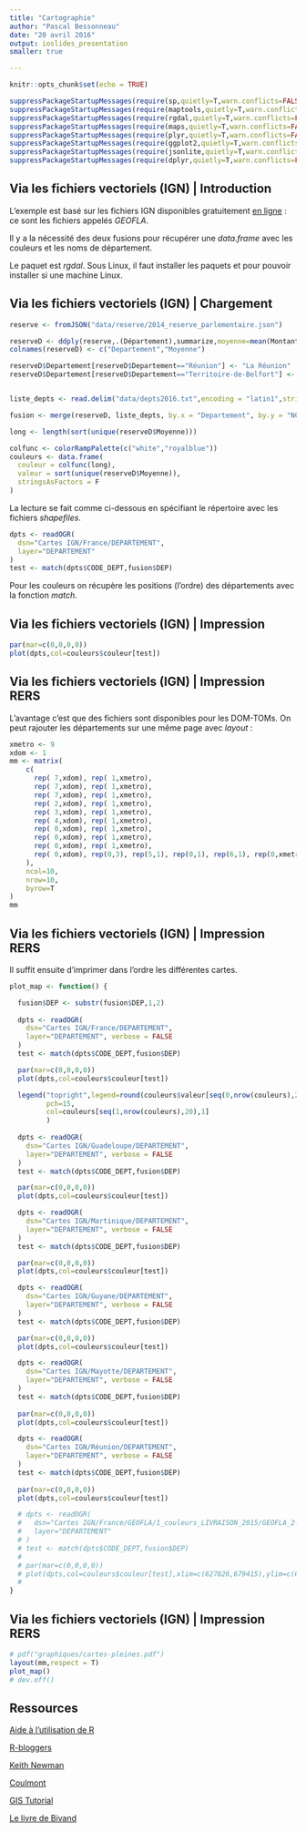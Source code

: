 ```yaml
---
title: "Cartographie"
author: "Pascal Bessonneau"
date: "20 avril 2016"
output: ioslides_presentation
smaller: true

---
```


```r
knitr::opts_chunk$set(echo = TRUE)

suppressPackageStartupMessages(require(sp,quietly=T,warn.conflicts=FALSE))
suppressPackageStartupMessages(require(maptools,quietly=T,warn.conflicts=FALSE))
suppressPackageStartupMessages(require(rgdal,quietly=T,warn.conflicts=FALSE))
suppressPackageStartupMessages(require(maps,quietly=T,warn.conflicts=FALSE))
suppressPackageStartupMessages(require(plyr,quietly=T,warn.conflicts=FALSE))
suppressPackageStartupMessages(require(ggplot2,quietly=T,warn.conflicts=FALSE))
suppressPackageStartupMessages(require(jsonlite,quietly=T,warn.conflicts=FALSE))
suppressPackageStartupMessages(require(dplyr,quietly=T,warn.conflicts=FALSE))

```

## Via les fichiers vectoriels (IGN) | Introduction

L'exemple est basé sur les fichiers IGN disponibles gratuitement [en ligne](http://professionnels.ign.fr/geofla) : ce 
sont les fichiers appelés *GEOFLA*. 

Il y a la nécessité des deux fusions pour récupérer une _data.frame_
avec les couleurs et les noms de département. 

Le paquet est _rgdal_. Sous Linux, il faut  installer les paquets 
\emph{libgdal1-dev} et \emph{libproj-dev} pour pouvoir installer \emph{rgdal} si
une machine Linux.

## Via les fichiers vectoriels (IGN) | Chargement

```r
reserve <- fromJSON("data/reserve/2014_reserve_parlementaire.json")

reserveD <- ddply(reserve,.(Département),summarize,moyenne=mean(Montant,na.rm=T))
colnames(reserveD) <- c("Departement","Moyenne")

reserveD$Departement[reserveD$Departement=="Réunion"] <- "La Réunion"
reserveD$Departement[reserveD$Departement=="Territoire-de-Belfort"] <- "Territoire de Belfort"


liste_depts <- read.delim("data/depts2016.txt",encoding = "latin1",stringsAsFactors = F)

fusion <- merge(reserveD, liste_depts, by.x = "Departement", by.y = "NCCENR", all =T)

long <- length(sort(unique(reserveD$Moyenne)))

colfunc <- colorRampPalette(c("white","royalblue"))
couleurs <- data.frame(
  couleur = colfunc(long),
  valeur = sort(unique(reserveD$Moyenne)),
  stringsAsFactors = F
)

```

La lecture se fait comme ci-dessous en spécifiant le répertoire avec les 
fichiers _shapefiles_.

```r
dpts <- readOGR(
  dsn="Cartes IGN/France/DEPARTEMENT", 
  layer="DEPARTEMENT"
)
test <- match(dpts$CODE_DEPT,fusion$DEP)
```

Pour les couleurs on récupère les positions (l'ordre) des départements avec la 
fonction _match_.

## Via les fichiers vectoriels (IGN) | Impression

```r
par(mar=c(0,0,0,0))
plot(dpts,col=couleurs$couleur[test])
```

## Via les fichiers vectoriels (IGN) | Impression RERS

L'avantage c'est que des fichiers sont disponibles pour les DOM-TOMs. On peut 
rajouter les départements sur une même page avec _layout_ :

```r
xmetro <- 9
xdom <- 1
mm <- matrix(
    c(
      rep( 7,xdom), rep( 1,xmetro),
      rep( 7,xdom), rep( 1,xmetro),
      rep( 7,xdom), rep( 1,xmetro),
      rep( 2,xdom), rep( 1,xmetro),
      rep( 3,xdom), rep( 1,xmetro),
      rep( 4,xdom), rep( 1,xmetro),
      rep( 0,xdom), rep( 1,xmetro),
      rep( 0,xdom), rep( 1,xmetro),
      rep( 0,xdom), rep( 1,xmetro),
      rep( 0,xdom), rep(0,3), rep(5,1), rep(0,1), rep(6,1), rep(0,xmetro-6)
    ),
    ncol=10,
    nrow=10,
    byrow=T
)
mm
```

## Via les fichiers vectoriels (IGN) | Impression RERS

Il suffit ensuite d'imprimer dans l'ordre les différentes cartes.


```r
plot_map <- function() {

  fusion$DEP <- substr(fusion$DEP,1,2)
  
  dpts <- readOGR(
    dsn="Cartes IGN/France/DEPARTEMENT", 
    layer="DEPARTEMENT", verbose = FALSE
  )
  test <- match(dpts$CODE_DEPT,fusion$DEP)

  par(mar=c(0,0,0,0))
  plot(dpts,col=couleurs$couleur[test])

  legend("topright",legend=round(couleurs$valeur[seq(0,nrow(couleurs),20)],0),
         pch=15,
         col=couleurs[seq(1,nrow(couleurs),20),1]
         )
  
  dpts <- readOGR(
    dsn="Cartes IGN/Guadeloupe/DEPARTEMENT", 
    layer="DEPARTEMENT", verbose = FALSE
  )
  test <- match(dpts$CODE_DEPT,fusion$DEP)

  par(mar=c(0,0,0,0))
  plot(dpts,col=couleurs$couleur[test])

  dpts <- readOGR(
    dsn="Cartes IGN/Martinique/DEPARTEMENT", 
    layer="DEPARTEMENT", verbose = FALSE
  )
  test <- match(dpts$CODE_DEPT,fusion$DEP)

  par(mar=c(0,0,0,0))
  plot(dpts,col=couleurs$couleur[test])

  dpts <- readOGR(
    dsn="Cartes IGN/Guyane/DEPARTEMENT", 
    layer="DEPARTEMENT", verbose = FALSE
  )
  test <- match(dpts$CODE_DEPT,fusion$DEP)

  par(mar=c(0,0,0,0))
  plot(dpts,col=couleurs$couleur[test])

  dpts <- readOGR(
    dsn="Cartes IGN/Mayotte/DEPARTEMENT", 
    layer="DEPARTEMENT", verbose = FALSE
  )
  test <- match(dpts$CODE_DEPT,fusion$DEP)
  
  par(mar=c(0,0,0,0))
  plot(dpts,col=couleurs$couleur[test])

  dpts <- readOGR(
    dsn="Cartes IGN/Réunion/DEPARTEMENT", 
    layer="DEPARTEMENT", verbose = FALSE
  )
  test <- match(dpts$CODE_DEPT,fusion$DEP)
  
  par(mar=c(0,0,0,0))
  plot(dpts,col=couleurs$couleur[test])

  # dpts <- readOGR(
  #   dsn="Cartes IGN/France/GEOFLA/1_couleurs_LIVRAISON_2015/GEOFLA_2-1_SHP_LAMB93_FR-ED152/DEPARTEMENT", 
  #   layer="DEPARTEMENT"
  # )
  # test <- match(dpts$CODE_DEPT,fusion$DEP)
  # 
  # par(mar=c(0,0,0,0))
  # plot(dpts,col=couleurs$couleur[test],xlim=c(627826,679415),ylim=c(6836932,6884222))
  # 
}
```


## Via les fichiers vectoriels (IGN) | Impression RERS

```r

# pdf("graphiques/cartes-pleines.pdf")
layout(mm,respect = T)
plot_map()
# dev.off()

```



## Ressources

[Aide à l'utilisation de R](https://sites.google.com/site/rgraphiques/5--applications/5--realiser-des-cartes-avec-le-logiciel-r/cartographie_departements)

[R-bloggers](http://www.r-bloggers.com/mapping-with-ggplot-create-a-nice-choropleth-map-in-r/)

[Keith Newman](https://www.students.ncl.ac.uk/keith.newman/r/maps-in-r)

[Coulmont](http://coulmont.com/cartes/rcarto.pdf)

[GIS Tutorial](https://pakillo.github.io/R-GIS-tutorial/)

[Le livre de Bivand](https://www.springer.com/gp/book/9781461476177)



